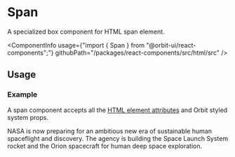 
<Meta
    title="Html elements/Span"
    id="html-span"
/>

# Span

<Tagline>A specialized <Link href="?path=/docs/box--default-story">box</Link> component for HTML span element.</Tagline>

<ComponentInfo
    usage={"import { Span } from \"@orbit-ui/react-components\";"}
    githubPath="/packages/react-components/src/html/src"
/>

## Usage

### Example

A span component accepts all the [HTML element attributes](https://developer.mozilla.org/en-US/docs/Web/HTML/Element/span) and Orbit styled system props.

<Preview>
    <Story name="example">
        <Span color="cloud-8">NASA is now preparing for an ambitious new era of sustainable human spaceflight and discovery. The agency is building the Space Launch System rocket and the Orion spacecraft for human deep space exploration.</Span>
    </Story>
</Preview>
